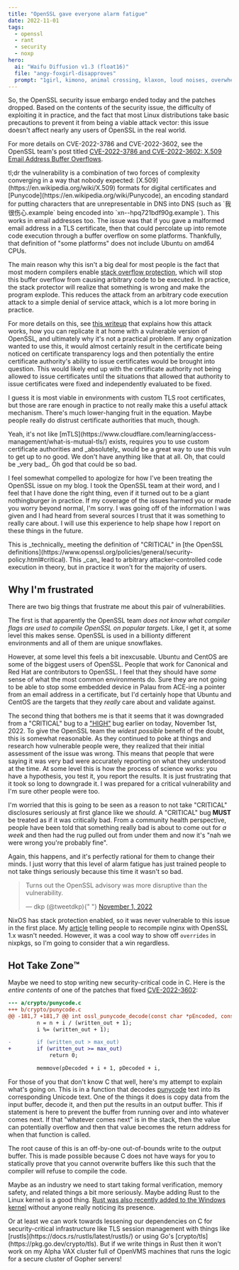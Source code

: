 ```yaml
---
title: "OpenSSL gave everyone alarm fatigue"
date: 2022-11-01
tags:
  - openssl
  - rant
  - security
  - noxp
hero:
  ai: "Waifu Diffusion v1.3 (float16)"
  file: "angy-foxgirl-disapproves"
  prompt: "1girl, kimono, animal crossing, klaxon, loud noises, overwhelming, red sky, clouds, storms, long hair, purple hair, yellow eyes, fox ears, thick outlines, ink outlines, black outlines"
---
```


So, the OpenSSL security issue embargo ended today and the patches dropped.
Based on the contents of the security issue, the difficulty of exploiting it in
practice, and the fact that most Linux distributions take basic precautions to
prevent it from being a viable attack vector: this issue doesn't affect nearly
any users of OpenSSL in the real world.

For more details on CVE-2022-3786 and CVE-2022-3602, see the OpenSSL team's post
titled [CVE-2022-3786 and CVE-2022-3602: X.509 Email Address Buffer
Overflows](https://www.openssl.org/blog/blog/2022/11/01/email-address-overflows/).

<XeblogConv name="Mara" mood="hacker">
  tl;dr the vulnerability is a combination of two forces of complexity
  converging in a way that nobody expected:
  [X.509](https://en.wikipedia.org/wiki/X.509) formats for digital certificates
  and [Punycode](https://en.wikipedia.org/wiki/Punycode), an encoding standard
  for putting characters that are unrepresentable in DNS into DNS (such as
  `我很伤心.example` being encoded into `xn--hpq721bdf90g.example`). This works
  in email addresses too. The issue was that if you gave a malformed email
  address in a TLS certificate, then that could percolate up into remote code
  execution through a buffer overflow on some platforms. Thankfully, that
  definition of "some platforms" does not include Ubuntu on amd64 CPUs.
</XeblogConv>

The main reason why this isn't a big deal for most people is the fact that most
modern compilers enable [stack overflow
protection](https://security.stackexchange.com/questions/158609/how-is-the-stack-protection-enforced-in-a-binary/158616#158616),
which will stop this buffer overflow from causing arbitrary code to be executed.
In practice, the stack protector will realize that something is wrong and make
the program explode. This reduces the attack from an arbitrary code execution
attack to a simple denial of service attack, which is a lot more boring in
practice.

For more details on this, see [this
writeup](https://github.com/colmmacc/CVE-2022-3602) that explains how this
attack works, how you can replicate it at home with a vulnerable version of
OpenSSL, and ultimately why it's not a practical problem. If any organization
wanted to use this, it would almost certainly result in the certificate being
noticed on certificate transparency logs and then potentially the entire
certificate authority's ability to issue certificates would be brought into
question. This would likely end up with the certificate authority not being
allowed to issue certificates until the situations that allowed that authority
to issue certificates were fixed and independently evaluated to be fixed.

I guess it is most viable in environments with custom TLS root certificates, but
those are rare enough in practice to not really make this a useful attack
mechanism. There's much lower-hanging fruit in the equation. Maybe people really
do distrust certificate authorities that much, though.

<XeblogConv name="Numa" mood="delet">
  Yeah, it's not like
  [mTLS](https://www.cloudflare.com/learning/access-management/what-is-mutual-tls/)
  exists, requires you to use custom certificate authorities and _absolutely_
  would be a great way to use this vuln to get up to no good. We don't have
  anything like that at all.
</XeblogConv>

<XeblogConv name="Mara" mood="hmm">
  Oh, that could be _very bad_. Oh god that could be so bad.
</XeblogConv>

I feel somewhat compelled to apologize for how I've been treating the OpenSSL
issue on my blog. I took the OpenSSL team at their word, and I feel that I have
done the right thing, even if it turned out to be a giant nothingburger in
practice. If my coverage of the issues harmed you or made you worry beyond
normal, I'm sorry. I was going off of the information I was given and I had
heard from several sources I trust that it was something to really care about. I
will use this experience to help shape how I report on these things in the
future.

<XeblogConv name="Cadey" mood="angy">
  This is _technically_ meeting the definition of "CRITICAL" in [the OpenSSL
  definitions](https://www.openssl.org/policies/general/security-policy.html#critical).
  This _can_ lead to arbitrary attacker-controlled code execution in theory, but
  in practice it won't for the majority of users.
</XeblogConv>

## Why I'm frustrated

There are two big things that frustrate me about this pair of vulnerabilities.

The first is that apparently the OpenSSL team _does not know what compiler flags
are used to compile OpenSSL on popular targets_. Like, I get it, at some level
this makes sense. OpenSSL is used in a billionty different environments and all
of them are unique snowflakes.

However, at some level this feels a bit inexcusable. Ubuntu and CentOS are some
of the biggest users of OpenSSL. People that work for Canonical and Red Hat are
contributors to OpenSSL. I feel that they should have _some_ sense of what the
most common environments do. Sure they are not going to be able to stop some
embedded device in Palau from ACE-ing a pointer from an email address in a
certificate, but I'd certainly hope that Ubuntu and CentOS are the targets that
they _really_ care about and validate against.

The second thing that bothers me is that it seems that it was downgraded from a
"CRITICAL" bug to a
["HIGH"](https://www.openssl.org/policies/general/security-policy.html#high) bug
earlier on today, November 1st, 2022. To give the OpenSSL team the _widest
possible_ benefit of the doubt, this is somewhat reasonable. As they continued
to poke at things and research how vulnerable people were, they realized that
their initial assessment of the issue was wrong. This means that people that
were saying it was very bad were accurately reporting on what they understood at
the time. At some level this is how the process of science works: you have a
hypothesis, you test it, you report the results. It is just frustrating that it
took so long to downgrade it. I was prepared for a critical vulnerability and
I'm sure other people were too.

I'm worried that this is going to be seen as a reason to not take "CRITICAL"
disclosures seriously at first glance like we _should_. A "CRITICAL" bug
**MUST** be treated as if it was critically bad. From a community health
perspective, people have been told that something really bad is about to come
out for _a week_ and then had the rug pulled out from under them and now it's
"nah we were wrong you're probably fine".

Again, this happens, and it's perfectly rational for them to change their minds.
I just worry that this level of alarm fatigue has just trained people to not
take things seriously because this time it wasn't so bad.

<blockquote class="twitter-tweet">
  <p lang="en" dir="ltr">
    Turns out the OpenSSL advisory was more disruptive than the vulnerability.
  </p>
  &mdash; dkp (@tweetdkp){" "}
  <a href="https://twitter.com/tweetdkp/status/1587537224618369032?ref_src=twsrc%5Etfw">
    November 1, 2022
  </a>
</blockquote>

NixOS has stack protection enabled, so it was never vulnerable to this issue in
the first place. My [article](https://xeiaso.net/blog/nixos-nginx-openssl-1.x)
telling people to recompile nginx with OpenSSL 1.x wasn't needed. However, it
was a cool way to show off `overrides` in nixpkgs, so I'm going to consider that
a win regardless.

## Hot Take Zone™️

Maybe we need to stop writing new security-critical code in C. Here is the
_entire contents_ of one of the patches that fixed
[CVE-2022-3602](https://github.com/openssl/openssl/commit/fe3b639dc19b325846f4f6801f2f4604f56e3de3):

```diff
--- a/crypto/punycode.c
+++ b/crypto/punycode.c
@@ -181,7 +181,7 @@ int ossl_punycode_decode(const char *pEncoded, const size_t enc_len,
         n = n + i / (written_out + 1);
         i %= (written_out + 1);

-        if (written_out > max_out)
+        if (written_out >= max_out)
             return 0;

         memmove(pDecoded + i + 1, pDecoded + i,
```

For those of you that don't know C that well, here's my attempt to explain
what's going on. This is in a function that decodes
[punycode](https://en.wikipedia.org/wiki/Punycode) text into its corresponding
Unicode text. One of the things it does is copy data from the input buffer,
decode it, and then put the results in an output buffer. This if statement is
here to prevent the buffer from running over and into whatever comes next. If
that "whatever comes next" is in the stack, then the value can potentially
overflow and then that value becomes the return address for when that function
is called.

The root cause of this is an off-by-one out-of-bounds write to the output
buffer. This is made possible because C does not have ways for you to statically
prove that you cannot overwrite buffers like this such that the compiler will
refuse to compile the code.

Maybe as an industry we need to start taking formal verification, memory safety,
and related things a bit more seriously. Maybe adding Rust to the Linux kernel
is a good thing. [Rust was also recently added to the Windows
kernel](https://twitter.com/dwizzzleMSFT/status/1578532292662005760) without
anyone really noticing its presence.

<XeblogConv name="Cadey" mood="coffee">
  Or at least we can work towards lessening our dependencies on C for
  security-critical infrastructure like TLS session management with things like
  [rustls](https://docs.rs/rustls/latest/rustls/) or using Go's
  [crypto/tls](https://pkg.go.dev/crypto/tls).
</XeblogConv>

<XeblogConv name="Numa" mood="delet">
  But if we write things in Rust then it won't work on my Alpha VAX cluster full
  of OpenVMS machines that runs the logic for a secure cluster of Gopher
  servers!
</XeblogConv>

<xeblog-sticker name="Cadey" mood="coffee"></xeblog-sticker>

<XeblogToot url="https://pony.social/@cadey/109270702249158842"></XeblogToot>
